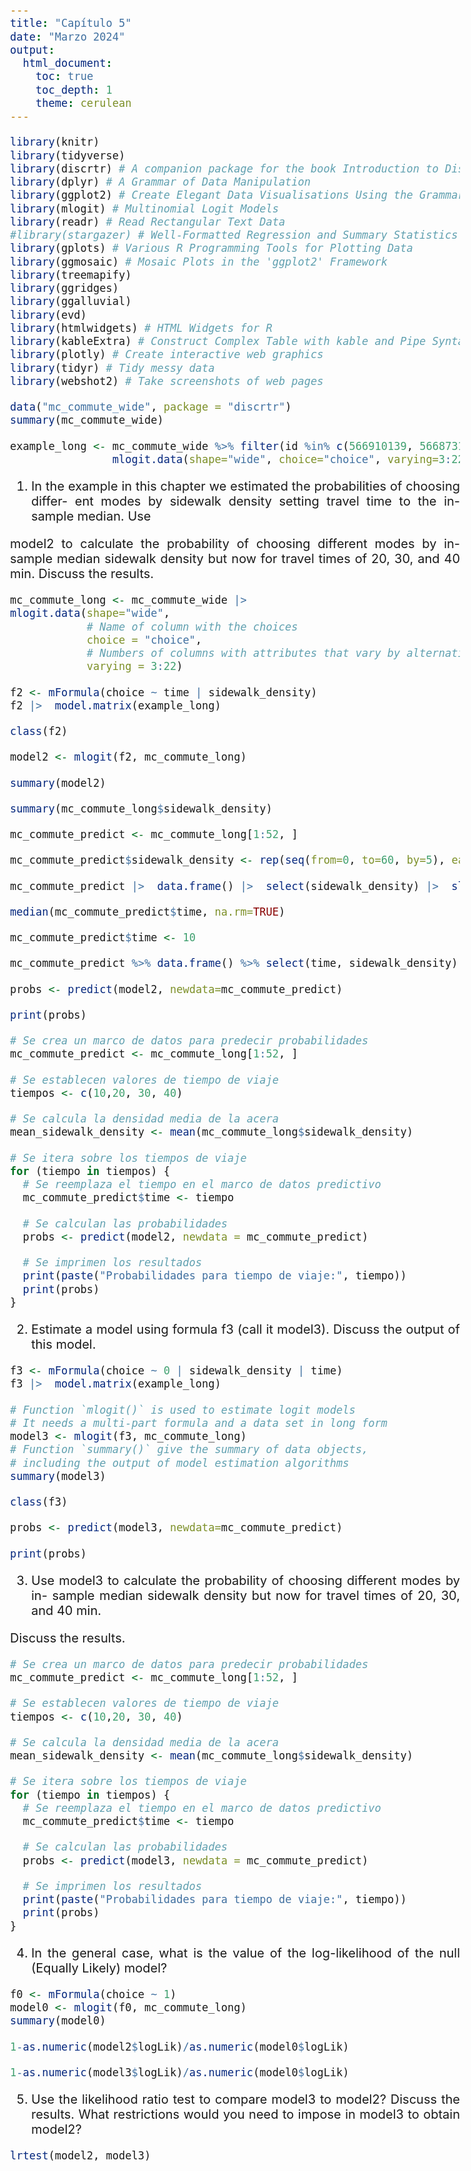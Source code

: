 ```yaml
---
title: "Capítulo 5"
date: "Marzo 2024"
output: 
  html_document:
    toc: true
    toc_depth: 1
    theme: cerulean
---
```



<style>
body {
text-align: justify}
</style>

<style type="text/css">
body{/*Normal*/
     font-size: 20px;
}
</style>

```r
library(knitr)
library(tidyverse)
library(discrtr) # A companion package for the book Introduction to Discrete Choice Analysis with `R`
library(dplyr) # A Grammar of Data Manipulation
library(ggplot2) # Create Elegant Data Visualisations Using the Grammar of Graphics
library(mlogit) # Multinomial Logit Models
library(readr) # Read Rectangular Text Data
#library(stargazer) # Well-Formatted Regression and Summary Statistics Tables
library(gplots) # Various R Programming Tools for Plotting Data
library(ggmosaic) # Mosaic Plots in the 'ggplot2' Framework
library(treemapify)
library(ggridges)
library(ggalluvial)
library(evd)
library(htmlwidgets) # HTML Widgets for R
library(kableExtra) # Construct Complex Table with kable and Pipe Syntax
library(plotly) # Create interactive web graphics
library(tidyr) # Tidy messy data
library(webshot2) # Take screenshots of web pages
```

```r
data("mc_commute_wide", package = "discrtr")
summary(mc_commute_wide)
```


```r
example_long <- mc_commute_wide %>% filter(id %in% c(566910139, 566873140, 566872636)) |> 
                mlogit.data(shape="wide", choice="choice", varying=3:22)
```


1. In the example in this chapter we estimated the probabilities of choosing differ-
ent modes by sidewalk density setting travel time to the in-sample median. Use

model2 to calculate the probability of choosing different modes by in-sample
median sidewalk density but now for travel times of 20, 30, and 40 min. Discuss
the results.

```r
mc_commute_long <- mc_commute_wide |> 
mlogit.data(shape="wide",
            # Name of column with the choices
            choice = "choice",
            # Numbers of columns with attributes that vary by alternative
            varying = 3:22)
```

```r
f2 <- mFormula(choice ~ time | sidewalk_density)
f2 |>  model.matrix(example_long)
```


```r
class(f2)
```



```r
model2 <- mlogit(f2, mc_commute_long)

summary(model2)
```


```r
summary(mc_commute_long$sidewalk_density)
```

```r
mc_commute_predict <- mc_commute_long[1:52, ]
```


```r
mc_commute_predict$sidewalk_density <- rep(seq(from=0, to=60, by=5), each=4)
```

```r
mc_commute_predict |>  data.frame() |>  select(sidewalk_density) |>  slice_head(n=10)
```

```r
median(mc_commute_predict$time, na.rm=TRUE)
```


```r
mc_commute_predict$time <- 10
```


```r
mc_commute_predict %>% data.frame() %>% select(time, sidewalk_density) %>% summary()
```




```r
probs <- predict(model2, newdata=mc_commute_predict)
```

```r
print(probs)
```

```r


# Se crea un marco de datos para predecir probabilidades
mc_commute_predict <- mc_commute_long[1:52, ]

# Se establecen valores de tiempo de viaje
tiempos <- c(10,20, 30, 40)

# Se calcula la densidad media de la acera
mean_sidewalk_density <- mean(mc_commute_long$sidewalk_density)

# Se itera sobre los tiempos de viaje
for (tiempo in tiempos) {
  # Se reemplaza el tiempo en el marco de datos predictivo
  mc_commute_predict$time <- tiempo

  # Se calculan las probabilidades
  probs <- predict(model2, newdata = mc_commute_predict)

  # Se imprimen los resultados
  print(paste("Probabilidades para tiempo de viaje:", tiempo))
  print(probs)
}

```






2. Estimate a model using formula f3 (call it model3). Discuss the output of this
model.


```r
f3 <- mFormula(choice ~ 0 | sidewalk_density | time)
f3 |>  model.matrix(example_long)
```

```r
# Function `mlogit()` is used to estimate logit models
# It needs a multi-part formula and a data set in long form
model3 <- mlogit(f3, mc_commute_long)
# Function `summary()` give the summary of data objects,
# including the output of model estimation algorithms
summary(model3)
```

```r
class(f3)
```



```r
probs <- predict(model3, newdata=mc_commute_predict)
```

```r
print(probs)
```



3. Use model3 to calculate the probability of choosing different modes by in-
sample median sidewalk density but now for travel times of 20, 30, and 40 min.

Discuss the results.


```r
# Se crea un marco de datos para predecir probabilidades
mc_commute_predict <- mc_commute_long[1:52, ]

# Se establecen valores de tiempo de viaje
tiempos <- c(10,20, 30, 40)

# Se calcula la densidad media de la acera
mean_sidewalk_density <- mean(mc_commute_long$sidewalk_density)

# Se itera sobre los tiempos de viaje
for (tiempo in tiempos) {
  # Se reemplaza el tiempo en el marco de datos predictivo
  mc_commute_predict$time <- tiempo

  # Se calculan las probabilidades
  probs <- predict(model3, newdata = mc_commute_predict)

  # Se imprimen los resultados
  print(paste("Probabilidades para tiempo de viaje:", tiempo))
  print(probs)
}

```





4. In the general case, what is the value of the log-likelihood of the null (Equally
Likely) model?

```r
f0 <- mFormula(choice ~ 1)
model0 <- mlogit(f0, mc_commute_long)
summary(model0)
```

```r
1-as.numeric(model2$logLik)/as.numeric(model0$logLik)
```

```r
1-as.numeric(model3$logLik)/as.numeric(model0$logLik)
```



5. Use the likelihood ratio test to compare model3 to model2? Discuss the results.
What restrictions would you need to impose in model3 to obtain model2?

```r
lrtest(model2, model3)
```





